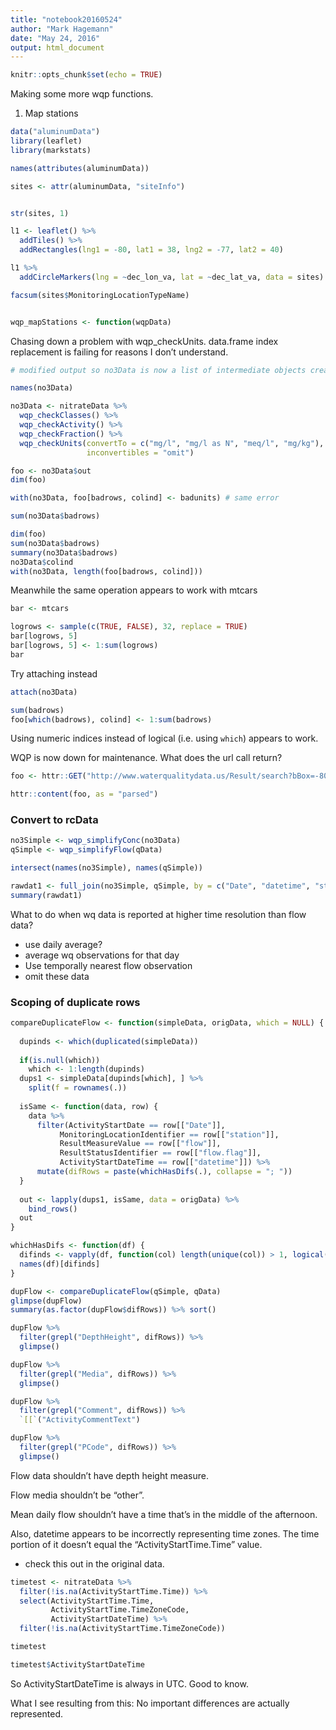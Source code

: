 ```yaml
---
title: "notebook20160524"
author: "Mark Hagemann"
date: "May 24, 2016"
output: html_document
---
```


```r
knitr::opts_chunk$set(echo = TRUE)
```

Making some more wqp functions.

1. Map stations

```r
data("aluminumData")
library(leaflet)
library(markstats)

names(attributes(aluminumData))

sites <- attr(aluminumData, "siteInfo")


str(sites, 1)

l1 <- leaflet() %>% 
  addTiles() %>% 
  addRectangles(lng1 = -80, lat1 = 38, lng2 = -77, lat2 = 40)

l1 %>% 
  addCircleMarkers(lng = ~dec_lon_va, lat = ~dec_lat_va, data = sites)

facsum(sites$MonitoringLocationTypeName)


wqp_mapStations <- function(wqpData)
```

Chasing down a problem with wqp_checkUnits. data.frame index replacement is failing for reasons I don't understand.

```r
# modified output so no3Data is now a list of intermediate objects created within wqp_checkUnits function.

names(no3Data)

no3Data <- nitrateData %>% 
  wqp_checkClasses() %>% 
  wqp_checkActivity() %>% 
  wqp_checkFraction() %>% 
  wqp_checkUnits(convertTo = c("mg/l", "mg/l as N", "meq/l", "mg/kg"),
                 inconvertibles = "omit")

foo <- no3Data$out
dim(foo)

with(no3Data, foo[badrows, colind] <- badunits) # same error

sum(no3Data$badrows)

dim(foo)
sum(no3Data$badrows)
summary(no3Data$badrows)
no3Data$colind
with(no3Data, length(foo[badrows, colind]))
```

Meanwhile the same operation appears to work with mtcars

```r
bar <- mtcars

logrows <- sample(c(TRUE, FALSE), 32, replace = TRUE)
bar[logrows, 5]
bar[logrows, 5] <- 1:sum(logrows)
bar
```

Try attaching instead

```r
attach(no3Data)

sum(badrows)
foo[which(badrows), colind] <- 1:sum(badrows)

```

Using numeric indices instead of logical (i.e. using `which`) appears to work.

WQP is now down for maintenance. What does the url call return?

```r
foo <- httr::GET("http://www.waterqualitydata.us/Result/search?bBox=-80%2C38%2C-77%2C40&siteType=Stream&characteristicName=Aluminum&sampleMedia=Water&sorted=no&mimeType=tsv")

httr::content(foo, as = "parsed")
```


### Convert to rcData

```r
no3Simple <- wqp_simplifyConc(no3Data)
qSimple <- wqp_simplifyFlow(qData)

intersect(names(no3Simple), names(qSimple))

rawdat1 <- full_join(no3Simple, qSimple, by = c("Date", "datetime", "station"))
summary(rawdat1)

```

What to do when wq data is reported at higher time resolution than flow data? 

- use daily average?
- average wq observations for that day
- Use temporally nearest flow observation
- omit these data



### Scoping of duplicate rows

```r
compareDuplicateFlow <- function(simpleData, origData, which = NULL) {
  
  dupinds <- which(duplicated(simpleData))
  
  if(is.null(which))
    which <- 1:length(dupinds)
  dups1 <- simpleData[dupinds[which], ] %>% 
    split(f = rownames(.))
  
  isSame <- function(data, row) {
    data %>% 
      filter(ActivityStartDate == row[["Date"]],
           MonitoringLocationIdentifier == row[["station"]],
           ResultMeasureValue == row[["flow"]],
           ResultStatusIdentifier == row[["flow.flag"]],
           ActivityStartDateTime == row[["datetime"]]) %>% 
      mutate(difRows = paste(whichHasDifs(.), collapse = "; "))
  }
  
  out <- lapply(dups1, isSame, data = origData) %>% 
    bind_rows()
  out
}

whichHasDifs <- function(df) {
  difinds <- vapply(df, function(col) length(unique(col)) > 1, logical(1))
  names(df)[difinds]
}

dupFlow <- compareDuplicateFlow(qSimple, qData)
glimpse(dupFlow)
summary(as.factor(dupFlow$difRows)) %>% sort()

dupFlow %>% 
  filter(grepl("DepthHeight", difRows)) %>% 
  glimpse()

dupFlow %>% 
  filter(grepl("Media", difRows)) %>% 
  glimpse()

dupFlow %>% 
  filter(grepl("Comment", difRows)) %>% 
  `[[`("ActivityCommentText")

dupFlow %>% 
  filter(grepl("PCode", difRows)) %>% 
  glimpse()

```

Flow data shouldn't have depth height measure.

Flow media shouldn't be "other". 

Mean daily flow shouldn't have a time that's in the middle of the afternoon. 

Also, datetime appears to be incorrectly representing time zones. The time portion of it doesn't equal the "ActivityStartTime.Time" value.

- check this out in the original data. 

```r
timetest <- nitrateData %>% 
  filter(!is.na(ActivityStartTime.Time)) %>% 
  select(ActivityStartTime.Time,
         ActivityStartTime.TimeZoneCode,
         ActivityStartDateTime) %>% 
  filter(!is.na(ActivityStartTime.TimeZoneCode))

timetest

timetest$ActivityStartDateTime
```

So ActivityStartDateTime is always in UTC. Good to know. 

What I see resulting from this: No important differences are actually represented. 
